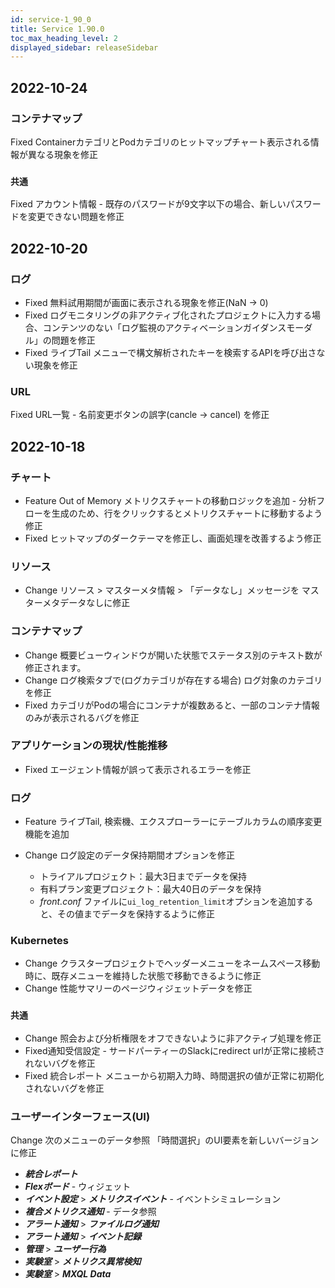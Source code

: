 ```yaml
---
id: service-1_90_0
title: Service 1.90.0
toc_max_heading_level: 2
displayed_sidebar: releaseSidebar
---
```



## 2022-10-24

### コンテナマップ

<Status>Fixed</Status> ContainerカテゴリとPodカテゴリのヒットマップチャート表示される情報が異なる現象を修正

### `共通`

<Status>Fixed</Status> <UI>アカウント情報</UI> - 既存のパスワードが9文字以下の場合、新しいパスワードを変更できない問題を修正

## 2022-10-20

### ログ

- <Status>Fixed</Status> 無料試用期間が画面に表示される現象を修正(NaN → 0)
- <Status>Fixed</Status> ログモニタリングの非アクティブ化されたプロジェクトに入力する場合、コンテンツのない「ログ監視のアクティベーションガイダンスモーダル」の問題を修正
- <Status>Fixed</Status> <UI>ライブTail</UI> メニューで構文解析されたキーを検索するAPIを呼び出さない現象を修正

### URL

<Status>Fixed</Status> URL一覧 - 名前変更ボタンの誤字(cancle → cancel) を修正

## 2022-10-18

### チャート

- <Status>Feature</Status> Out of Memory メトリクスチャートの移動ロジックを追加 - 分析フローを生成のため、行をクリックするとメトリクスチャートに移動するよう修正
- <Status>Fixed</Status> ヒットマップのダークテーマを修正し、画面処理を改善するよう修正

### リソース

- <Status>Change</Status> <UI>リソース</UI> > <UI>マスターメタ情報</UI> > 「データなし」メッセージを <UI>マスターメタデータなし</UI>に修正

### コンテナマップ

- <Status>Change</Status> 概要ビューウィンドウが開いた状態でステータス別のテキスト数が修正されます。
- <Status>Change</Status> ログ検索タブで(ログカテゴリが存在する場合) ログ対象のカテゴリを修正
- <Status>Fixed</Status> カテゴリがPodの場合にコンテナが複数あると、一部のコンテナ情報のみが表示されるバグを修正

### アプリケーションの現状/性能推移

- <Status>Fixed</Status> エージェント情報が誤って表示されるエラーを修正

### ログ

- <Status>Feature</Status> <UI>ライブTail</UI>, <UI>検索機</UI>、<UI>エクスプローラー</UI>にテーブルカラムの順序変更機能を追加
- <Status>Change</Status> ログ設定のデータ保持期間オプションを修正

  - トライアルプロジェクト：最大3日までデータを保持
  - 有料プラン変更プロジェクト：最大40日のデータを保持
  - _front.conf_ ファイルに`ui_log_retention_limit`オプションを追加すると、その値までデータを保持するように修正

### Kubernetes

- <Status>Change</Status> クラスタープロジェクトでヘッダーメニューをネームスペース移動時に、既存メニューを維持した状態で移動できるように修正
- <Status>Change</Status> 性能サマリーのページウィジェットデータを修正

### `共通`

- <Status>Change</Status> 照会および分析権限をオフできないように非アクティブ処理を修正
- <Status>Fixed</Status>通知受信設定 - サードパーティーのSlackにredirect urlが正常に接続されないバグを修正
- <Status>Fixed</Status> <UI>統合レポート</UI> メニューから初期入力時、時間選択の値が正常に初期化されないバグを修正

### ユーザーインターフェース(UI)

<Status>Change</Status> 次のメニューのデータ参照 「<UI>時間選択</UI>」のUI要素を新しいバージョンに修正

- **_統合レポート_**
- **_Flexボード_** - ウィジェット
- **_イベント設定_** > **_メトリクスイベント_** - イベントシミュレーション
- **_複合メトリクス通知_** - データ参照
- **_アラート通知_** > **_ファイルログ通知_**
- **_アラート通知_** > **_イベント記録_**
- **_管理_** > **_ユーザー行為_**
- **_実験室_** > **_メトリクス異常検知_**
- **_実験室_** > **_MXQL Data_**
